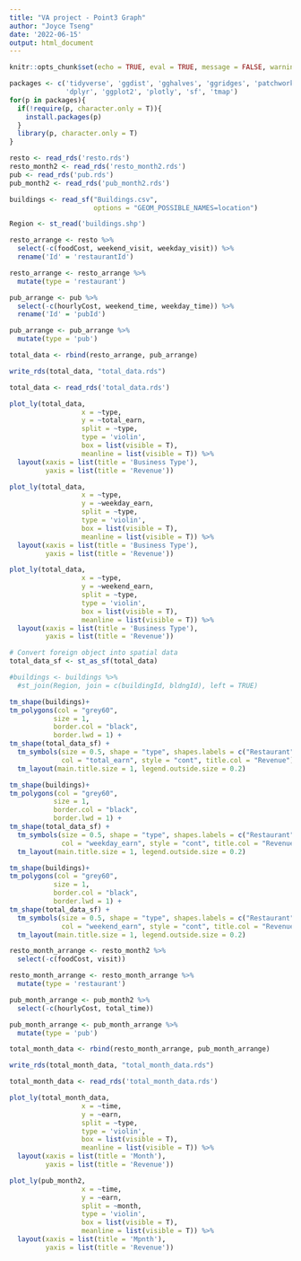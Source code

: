 ```yaml
---
title: "VA project - Point3 Graph"
author: "Joyce Tseng"
date: '2022-06-15'
output: html_document
---
```


```r
knitr::opts_chunk$set(echo = TRUE, eval = TRUE, message = FALSE, warning = FALSE, fig.retina = 3)
```


```r
packages <- c('tidyverse', 'ggdist', 'gghalves', 'ggridges', 'patchwork', 
              'dplyr', 'ggplot2', 'plotly', 'sf', 'tmap')
for(p in packages){
  if(!require(p, character.only = T)){
    install.packages(p)
  }
  library(p, character.only = T)
}
```

```r
resto <- read_rds('resto.rds')
resto_month2 <- read_rds('resto_month2.rds')
pub <- read_rds('pub.rds')
pub_month2 <- read_rds('pub_month2.rds')
```

```r
buildings <- read_sf("Buildings.csv", 
                     options = "GEOM_POSSIBLE_NAMES=location")
```

```r
Region <- st_read('buildings.shp') 
```

```r
resto_arrange <- resto %>%
  select(-c(foodCost, weekend_visit, weekday_visit)) %>%
  rename('Id' = 'restaurantId')
```

```r
resto_arrange <- resto_arrange %>%
  mutate(type = 'restaurant')
```

```r
pub_arrange <- pub %>%
  select(-c(hourlyCost, weekend_time, weekday_time)) %>%
  rename('Id' = 'pubId')
```

```r
pub_arrange <- pub_arrange %>%
  mutate(type = 'pub')
```

```r
total_data <- rbind(resto_arrange, pub_arrange)
```

```r
write_rds(total_data, "total_data.rds")
```

```r
total_data <- read_rds('total_data.rds')
```

```r
plot_ly(total_data, 
                  x = ~type, 
                  y = ~total_earn,
                  split = ~type,
                  type = 'violin',
                  box = list(visible = T),
                  meanline = list(visible = T)) %>%
  layout(xaxis = list(title = 'Business Type'),
         yaxis = list(title = 'Revenue'))

```

```r
plot_ly(total_data, 
                  x = ~type, 
                  y = ~weekday_earn,
                  split = ~type,
                  type = 'violin',
                  box = list(visible = T),
                  meanline = list(visible = T)) %>%
  layout(xaxis = list(title = 'Business Type'),
         yaxis = list(title = 'Revenue'))

```

```r
plot_ly(total_data, 
                  x = ~type, 
                  y = ~weekend_earn,
                  split = ~type,
                  type = 'violin',
                  box = list(visible = T),
                  meanline = list(visible = T)) %>%
  layout(xaxis = list(title = 'Business Type'),
         yaxis = list(title = 'Revenue'))

```

```r
# Convert foreign object into spatial data
total_data_sf <- st_as_sf(total_data)
```

```r
#buildings <- buildings %>%
  #st_join(Region, join = c(buildingId, bldngId), left = TRUE)
```

```r
tm_shape(buildings)+
tm_polygons(col = "grey60",
           size = 1,
           border.col = "black",
           border.lwd = 1) +
tm_shape(total_data_sf) +
  tm_symbols(size = 0.5, shape = "type", shapes.labels = c("Restaurant", "Pub"), title.shape = "Venue Type",
             col = "total_earn", style = "cont", title.col = "Revenue")  +
  tm_layout(main.title.size = 1, legend.outside.size = 0.2)
```

```r
tm_shape(buildings)+
tm_polygons(col = "grey60",
           size = 1,
           border.col = "black",
           border.lwd = 1) +
tm_shape(total_data_sf) +
  tm_symbols(size = 0.5, shape = "type", shapes.labels = c("Restaurant", "Pub"), title.shape = "Venue Type",
             col = "weekday_earn", style = "cont", title.col = "Revenue")  +
  tm_layout(main.title.size = 1, legend.outside.size = 0.2)
```

```r
tm_shape(buildings)+
tm_polygons(col = "grey60",
           size = 1,
           border.col = "black",
           border.lwd = 1) +
tm_shape(total_data_sf) +
  tm_symbols(size = 0.5, shape = "type", shapes.labels = c("Restaurant", "Pub"), title.shape = "Venue Type",
             col = "weekend_earn", style = "cont", title.col = "Revenue")  +
  tm_layout(main.title.size = 1, legend.outside.size = 0.2)
```


```r
resto_month_arrange <- resto_month2 %>%
  select(-c(foodCost, visit))
```

```r
resto_month_arrange <- resto_month_arrange %>%
  mutate(type = 'restaurant')
```

```r
pub_month_arrange <- pub_month2 %>%
  select(-c(hourlyCost, total_time)) 
```

```r
pub_month_arrange <- pub_month_arrange %>%
  mutate(type = 'pub')
```

```r
total_month_data <- rbind(resto_month_arrange, pub_month_arrange)
```

```r
write_rds(total_month_data, "total_month_data.rds")
```

```r
total_month_data <- read_rds('total_month_data.rds')
```

```r
plot_ly(total_month_data, 
                  x = ~time, 
                  y = ~earn,
                  split = ~type,
                  type = 'violin',
                  box = list(visible = T),
                  meanline = list(visible = T)) %>%
  layout(xaxis = list(title = 'Month'),
         yaxis = list(title = 'Revenue'))

```

```r
plot_ly(pub_month2, 
                  x = ~time, 
                  y = ~earn,
                  split = ~month,
                  type = 'violin',
                  box = list(visible = T),
                  meanline = list(visible = T)) %>%
  layout(xaxis = list(title = 'Mpnth'),
         yaxis = list(title = 'Revenue'))

```
